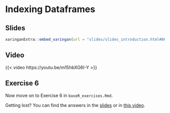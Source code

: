 # Indexing Dataframes

## Slides

```{r embed-xaringan-2, echo=FALSE}
xaringanExtra::embed_xaringan(url = "slides/slides_introduction.html#80", ratio = "4:3")
```

## Video

{{< video https://youtu.be/m15hbXG6I-Y >}}

## Exercise 6

Now move on to Exercise 6 in `baseR_exercises.Rmd`.

::: {.callout-tip}
Getting lost? You can find the answers in the [slides](slides/slides_introduction.html#91) or in [this video](https://youtu.be/DUk9bfcSwbA).
:::